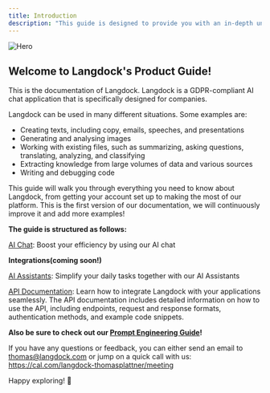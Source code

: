 ```yaml
---
title: Introduction
description: "This guide is designed to provide you with an in-depth understanding of our product's functions and capabilities, along with best practices we have gathered over time."
---
```


<img src="/images/header_mar24.png" alt="Hero" />

## Welcome to Langdock's Product Guide!

This is the documentation of Langdock. Langdock is a GDPR-compliant AI chat application that is specifically designed for companies.

Langdock can be used in many different situations. Some examples are:
- Creating texts, including copy, emails, speeches, and presentations
- Generating and analysing images
- Working with existing files, such as summarizing, asking questions, translating, analyzing, and classifying
- Extracting knowledge from large volumes of data and various sources
- Writing and debugging code

This guide will walk you through everything you need to know about Langdock, from getting your account set up to making the most of our platform. This is the first version of our documentation, we will continuously improve it and add more examples!

**The guide is structured as follows:**

[AI Chat](/product/chat): Boost your efficiency by using our AI chat

**Integrations(coming soon!)**

[AI Assistants](/product/assistants): Simplify your daily tasks together with our AI Assistants

[API Documentation](product/api): Learn how to integrate Langdock with your applications seamlessly. The API documentation includes detailed information on how to use the API, including endpoints, request and response formats, authentication methods, and example code snippets.


**Also be sure to check out our [Prompt Engineering Guide](/prompt-engineering/introduction)!**


If you have any questions or feedback, you can either send an email to thomas@langdock.com or jump on a quick call with us: https://cal.com/langdock-thomasplattner/meeting

Happy exploring! 🎉


